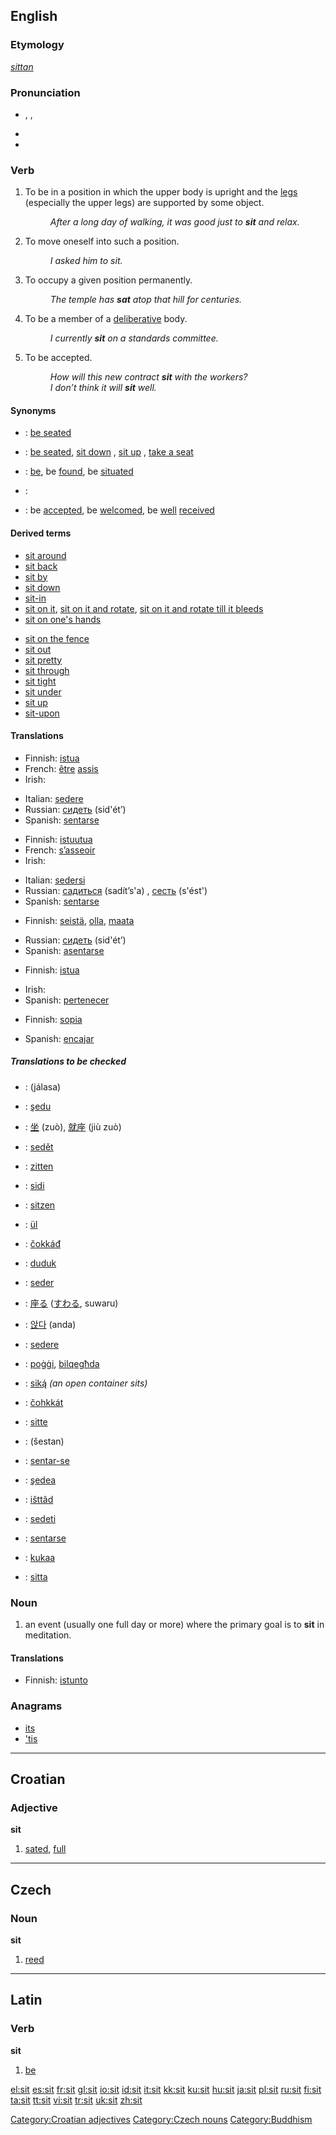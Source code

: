 ==English==

{{rank|formed|fight|agree|765|sit|considerable|private|dinner}}

===Etymology===
{{OE.}} ''[[sittan]]''

===Pronunciation===
*{{AHD|/sĭt/}}, {{IPA|/sɪt/}}, {{SAMPA|/sIt/}}
*{{audio|en-us-sit.ogg|Audio (US)}}
*{{rhymes|ɪt}}

===Verb===
{{en-verb|sits|sitting|sat|'''[[sat]]''' or rarely '''[[sitten]]'''}}

# {{context|intransitive|of a person}} To be in a position in which the upper body is upright and the [[leg]]s (especially the upper legs) are supported by some object.
#: ''After a long day of walking, it was good just to '''sit''' and relax.''
# {{context|intransitive|of a person}} To move oneself into such a position.
#: ''I asked him to sit.''
# {{context|intransitive|of an object}} To occupy a given position permanently.
#: ''The temple has '''sat''' atop that hill for centuries.''
# To be a member of a [[deliberative]] body.
#: ''I currently '''sit''' on a standards committee.''
# {{context|intransitive|of an agreement or arrangement}} To be accepted.
#: ''How will this new contract '''sit''' with the workers?''
#: ''I don’t think it will '''sit''' well.''

====Synonyms====
*{{italbrac|be in a position in which the upper body is upright and the legs are supported}}: [[be seated]]
*{{italbrac|move oneself into such a position}}: [[be seated]], [[sit down]] {{italbrac|from a standing position}}, [[sit up]] {{italbrac|from a prone position}}, [[take a seat]]
*{{italbrac|of an object: occupy a given position permanently}}: [[be]], be [[found]], be [[situate]]d
*{{italbrac|be a member of a deliberative body}}:
*{{italbrac|be accepted}}: be [[accept]]ed, be [[welcome]]d, be [[well]] [[receive]]d

====Derived terms====
{{rel-top|Terms derived from the verb ''to sit''}}
*[[sit around]]
*[[sit back]]
*[[sit by]]
*[[sit down]]<!--whence the noun "sit-down-->
*[[sit-in]]
*[[sit on it]], [[sit on it and rotate]], [[sit on it and rotate till it bleeds]]
*[[sit on one's hands]]
{{rel-mid}}
*[[sit on the fence]]
*[[sit out]]
*[[sit pretty]]
*[[sit through]]
*[[sit tight]]
*[[sit under]]
*[[sit up]]<!--whence then noun "sit-up"-->
*[[sit-upon]]<!--noun: the backside-->
{{rel-bottom}}

====Translations====
{{trans-top|of a person, be in a position in which the upper body is upright and the legs are supported}}
*Finnish: [[istua]]
*French: [[être]] [[assis]]
*Irish: {{t-|ga|suigh}}
{{trans-mid}}
*Italian: [[sedere#Italian|sedere]]
*Russian: [[сидеть]] (sid'ét’) {{impf}}
*Spanish: [[sentar]]se
{{trans-bottom}}

{{trans-top|move oneself into such a position}}
*Finnish: [[istuutua]]
*French: [[asseoir|s’asseoir]]
*Irish: {{t-|ga|suigh}}
{{trans-mid}}
*Italian: [[sedersi]]
*Russian: [[садиться]] (sadít’s'a) {{impf}}, [[сесть]] (s'ést') {{pf}}
*Spanish: [[sentar]]se
{{trans-bottom}}

{{trans-top|of an object: occupy a given position permanently}}
*Finnish: [[seistä]], [[olla]], [[maata]]
{{trans-mid}}
*Russian: [[сидеть]] (sid'ét’) {{impf}}
*Spanish: [[asentar]]se
{{trans-bottom}}

{{trans-top|to be a member of a deliberative body}}
*Finnish: [[istua]]
{{trans-mid}}
*Irish: {{t-|ga|suigh}}
*Spanish: [[pertenecer]]
{{trans-bottom}}

{{trans-top|of an agreement or arrangement, to be accepted}}
*Finnish: [[sopia]]
{{trans-mid}}
*Spanish: [[encajar]]
{{trans-bottom}}

=====Translations to be checked=====
{{checktrans}}
*{{ttbc|Arabic}}: {{ARchar|[[جلس|جَلَسَ]]}} (jálasa)
*{{ttbc|Aromanian}}: [[şedu]]
*{{ttbc|Chinese}}: [[坐]] (zuò), [[就座]] (jiù zuò)
*{{ttbc|Czech}}: [[sedět]]
*{{ttbc|Dutch}}: [[zitten]]
*{{ttbc|Esperanto}}: [[sidi]]
*{{ttbc|German}}: [[sitzen]]
*{{ttbc|Hungarian}}: [[ül]]
*{{ttbc|Sami}}: [[čokkáđ]]
*{{ttbc|Indonesian}}: [[duduk]]
*{{ttbc|Interlingua}}: [[seder]]
*{{ttbc|Japanese}}: [[座る]] ([[すわる]], suwaru)
*{{ttbc|Korean}}: [[앉다]] (anda)
*{{ttbc|Latin}}: [[sedere#Latin|sedere]]
*{{ttbc|Maltese}}: [[poġġi]], [[bilqegħda]]
*{{ttbc|Navajo}}: [[siką́]] ''(an open container sits)''
*{{ttbc|Northern Sami}}: [[čohkkát]]
*{{ttbc|Norwegian}}: [[sitte]]
*{{ttbc|Persian}}: {{FAchar|[[شستن]]}} (šestan)
*{{ttbc|Portuguese}}: [[sentar-se]]
*{{ttbc|Romanian}}: [[şedea]]
*{{ttbc|Sami}}: [[išttâd]]
*{{ttbc|Slovene}}: [[sedeti]]
*{{ttbc|Spanish}}: [[sentarse]]
*{{ttbc|Swahili}}: [[kukaa]]
*{{ttbc|Swedish}}: [[sitta]]

===Noun===
{{en-noun}}

# {{context|rare|Buddhism}} an event (usually one full day or more) where the primary goal is to '''sit''' in meditation.

====Translations====
{{trans-top|meditation event}}
*Finnish: [[istunto]]
{{trans-bottom}}

===Anagrams===
*[[its]]
*[['tis]]

----

==Croatian==

===Adjective===
'''sit'''

# [[sated]], [[full]]

[[Category:Croatian adjectives]]

----

==Czech==

===Noun===
'''sit''' {{m}}

# [[reed]]

[[Category:Czech nouns]]

----

==Latin==

===Verb===
'''sit'''

# [[be]] {{italbrac|third-person singular subjunctive}}

[[Category:Buddhism]]

[[el:sit]]
[[es:sit]]
[[fr:sit]]
[[gl:sit]]
[[io:sit]]
[[id:sit]]
[[it:sit]]
[[kk:sit]]
[[ku:sit]]
[[hu:sit]]
[[ja:sit]]
[[pl:sit]]
[[ru:sit]]
[[fi:sit]]
[[ta:sit]]
[[tt:sit]]
[[vi:sit]]
[[tr:sit]]
[[uk:sit]]
[[zh:sit]]
